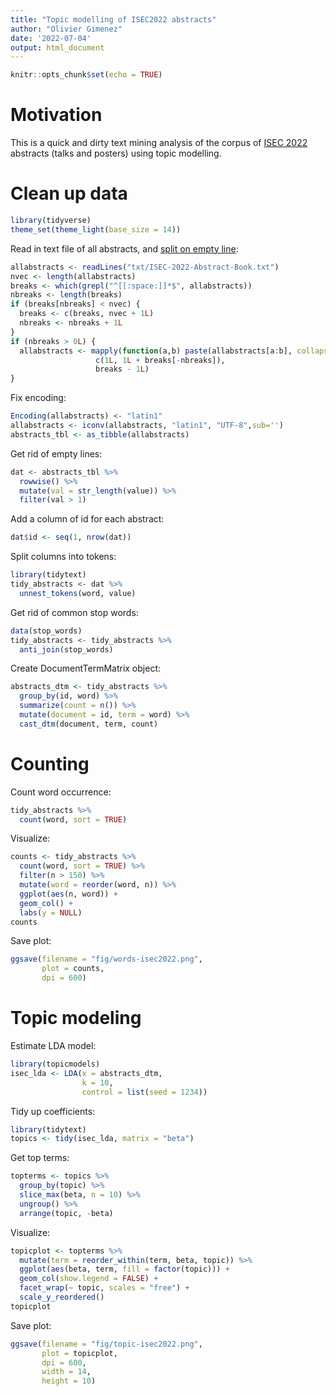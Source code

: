 ```yaml
---
title: "Topic modelling of ISEC2022 abstracts"
author: "Olivier Gimenez"
date: '2022-07-04'
output: html_document
---
```


```r
knitr::opts_chunk$set(echo = TRUE)
```

# Motivation

This is a quick and dirty text mining analysis of the corpus of [ISEC 2022](https://www.isec2022.org/) abstracts (talks and posters) using topic modelling. 

# Clean up data

```r
library(tidyverse)
theme_set(theme_light(base_size = 14))
```

Read in text file of all abstracts, and [split on empty line](https://stackoverflow.com/questions/38958597/r-split-text-on-empty-line):
```r
allabstracts <- readLines("txt/ISEC-2022-Abstract-Book.txt")
nvec <- length(allabstracts)
breaks <- which(grepl("^[[:space:]]*$", allabstracts))
nbreaks <- length(breaks)
if (breaks[nbreaks] < nvec) {
  breaks <- c(breaks, nvec + 1L)
  nbreaks <- nbreaks + 1L
}
if (nbreaks > 0L) {
  allabstracts <- mapply(function(a,b) paste(allabstracts[a:b], collapse = " "),
                   c(1L, 1L + breaks[-nbreaks]),
                   breaks - 1L)
}
```

Fix encoding:
```r
Encoding(allabstracts) <- "latin1"
allabstracts <- iconv(allabstracts, "latin1", "UTF-8",sub='')
abstracts_tbl <- as_tibble(allabstracts)
```

Get rid of empty lines:
```r
dat <- abstracts_tbl %>%
  rowwise() %>%
  mutate(val = str_length(value)) %>%
  filter(val > 1)
```

Add a column of id for each abstract:
```r
dat$id <- seq(1, nrow(dat))
```

Split columns into tokens:
```r
library(tidytext)
tidy_abstracts <- dat %>%
  unnest_tokens(word, value)
```

Get rid of common stop words:
```r
data(stop_words)
tidy_abstracts <- tidy_abstracts %>%
  anti_join(stop_words)
```

Create DocumentTermMatrix object:
```r
abstracts_dtm <- tidy_abstracts %>%
  group_by(id, word) %>%
  summarize(count = n()) %>%
  mutate(document = id, term = word) %>%
  cast_dtm(document, term, count)
```

# Counting

Count word occurrence:
```r
tidy_abstracts %>%
  count(word, sort = TRUE)
```

Visualize:
```r
counts <- tidy_abstracts %>%
  count(word, sort = TRUE) %>%
  filter(n > 150) %>%
  mutate(word = reorder(word, n)) %>%
  ggplot(aes(n, word)) +
  geom_col() +
  labs(y = NULL)
counts
```

Save plot:
```r
ggsave(filename = "fig/words-isec2022.png",
       plot = counts,
       dpi = 600)
```

# Topic modeling

Estimate LDA model:
```r
library(topicmodels)
isec_lda <- LDA(x = abstracts_dtm, 
                k = 10, 
                control = list(seed = 1234))
```

Tidy up coefficients:
```r
library(tidytext)
topics <- tidy(isec_lda, matrix = "beta")
```

Get top terms:
```r
topterms <- topics %>%
  group_by(topic) %>%
  slice_max(beta, n = 10) %>% 
  ungroup() %>%
  arrange(topic, -beta)
```

Visualize:
```r
topicplot <- topterms %>%
  mutate(term = reorder_within(term, beta, topic)) %>%
  ggplot(aes(beta, term, fill = factor(topic))) +
  geom_col(show.legend = FALSE) +
  facet_wrap(~ topic, scales = "free") +
  scale_y_reordered()
topicplot
```

Save plot:
```r
ggsave(filename = "fig/topic-isec2022.png",
       plot = topicplot,
       dpi = 600,
       width = 14,
       height = 10)
```



